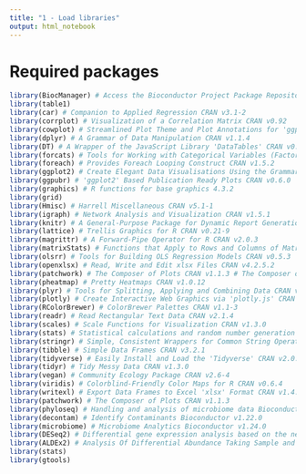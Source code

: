```yaml
---
title: "1 - Load libraries"
output: html_notebook
---
```

# Required packages
```r
library(BiocManager) # Access the Bioconductor Project Package Repository CRAN v1.30.22
library(table1)
library(car) # Companion to Applied Regression CRAN v3.1-2
library(corrplot) # Visualization of a Correlation Matrix CRAN v0.92
library(cowplot) # Streamlined Plot Theme and Plot Annotations for 'ggplot2' CRAN v1.1.1
library(dplyr) # A Grammar of Data Manipulation CRAN v1.1.4
library(DT) # A Wrapper of the JavaScript Library 'DataTables' CRAN v0.30
library(forcats) # Tools for Working with Categorical Variables (Factors) CRAN v1.0.0
library(foreach) # Provides Foreach Looping Construct CRAN v1.5.2
library(ggplot2) # Create Elegant Data Visualisations Using the Grammar of Graphics CRAN v3.4.4
library(ggpubr) # 'ggplot2' Based Publication Ready Plots CRAN v0.6.0
library(graphics) # R functions for base graphics 4.3.2
library(grid)
library(Hmisc) # Harrell Miscellaneous CRAN v5.1-1
library(igraph) # Network Analysis and Visualization CRAN v1.5.1
library(knitr) # A General-Purpose Package for Dynamic Report Generation in R CRAN v1.45
library(lattice) # Trellis Graphics for R CRAN v0.21-9
library(magrittr) # A Forward-Pipe Operator for R CRAN v2.0.3
library(matrixStats) # Functions that Apply to Rows and Columns of Matrices (and to Vectors) CRAN v1.1.0
library(olsrr) # Tools for Building OLS Regression Models CRAN v0.5.3 
library(openxlsx) # Read, Write and Edit xlsx Files CRAN v4.2.5.2 
library(patchwork) # The Composer of Plots CRAN v1.1.3 # The Composer of Plots CRAN v1.1.3 
library(pheatmap) # Pretty Heatmaps CRAN v1.0.12 
library(plyr) # Tools for Splitting, Applying and Combining Data CRAN v1.8.9     
library(plotly) # Create Interactive Web Graphics via 'plotly.js' CRAN v4.10.3     
library(RColorBrewer) # ColorBrewer Palettes CRAN v1.1-3 
library(readr) # Read Rectangular Text Data CRAN v2.1.4
library(scales) # Scale Functions for Visualization CRAN v1.3.0
library(stats) # Statistical calculations and random number generation v4.3.2
library(stringr) # Simple, Consistent Wrappers for Common String Operations CRAN v1.5.1
library(tibble) # Simple Data Frames CRAN v3.2.1
library(tidyverse) # Easily Install and Load the 'Tidyverse' CRAN v2.0.0
library(tidyr) # Tidy Messy Data CRAN v1.3.0
library(vegan) # Community Ecology Package CRAN v2.6-4
library(viridis) # Colorblind-Friendly Color Maps for R CRAN v0.6.4
library(writexl) # Export Data Frames to Excel 'xlsx' Format CRAN v1.4.2
library(patchwork) # The Composer of Plots CRAN v1.1.3
library(phyloseq) # Handling and analysis of microbiome data Bioconductor v1.46.0
library(decontam) # Identify Contaminants Bioconductor v1.22.0
library(microbiome) # Microbiome Analytics Bioconductor v1.24.0
library(DESeq2) # Differential gene expression analysis based on the negative binomial distribution Bioconductor v1.42.0
library(ALDEx2) # Analysis Of Differential Abundance Taking Sample and Scale Variation Into Account Bioconductor v1.34.0 
library(stats)
library(gtools)
```